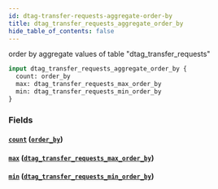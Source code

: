```yaml
---
id: dtag-transfer-requests-aggregate-order-by
title: dtag_transfer_requests_aggregate_order_by
hide_table_of_contents: false
---
```



order by aggregate values of table "dtag_transfer_requests"

```graphql
input dtag_transfer_requests_aggregate_order_by {
  count: order_by
  max: dtag_transfer_requests_max_order_by
  min: dtag_transfer_requests_min_order_by
}
```


### Fields

#### [`count`](#) ([`order_by`](../enums/order-by))




#### [`max`](#) ([`dtag_transfer_requests_max_order_by`](../inputs/dtag-transfer-requests-max-order-by))




#### [`min`](#) ([`dtag_transfer_requests_min_order_by`](../inputs/dtag-transfer-requests-min-order-by))






